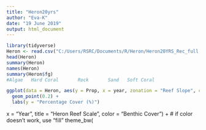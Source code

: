 ```yaml
---
title: "Heron20yrs"
author: "Eva-K"
date: "19 June 2019"
output: html_document
---
```

```r
library(tidyverse)
Heron <- read.csv("C:/Users/RSRC/Documents/R/Heron/Heron20YRS_Rec_full.csv")
head(Heron)
summary(Heron)
names(Heron)
summary(Heron$fg)
#Algae   Hard Coral       Rock       Sand   Soft Coral 
```

```r
ggplot(data = Heron, aes(y = Prop, x = year, zonation = "Reef Slope", color = fg)) + 
  geom_point(0.2) + 
  labs(y = "Percentage Cover (%)")
```

x = "Year",
       title = "Heron Reef Scale",
       color = "Benthic Cover") +  # if color doesn't work, use "fill"
  theme_bw(

